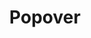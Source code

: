 ---
title: Popover
description: A popover is a transient view that appears above other content onscreen when a control is clicked.
---